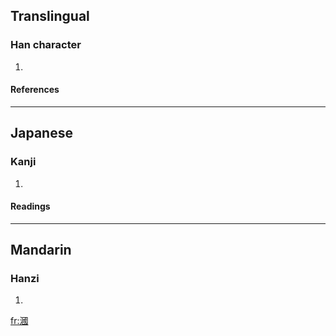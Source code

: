 ==Translingual==
===Han character===
{{Han char|rn=85|rad=水|as=11|sn=14|four=3610<sub>0</sub>|canj=水田戈一 (EWIM)}}
# {{defn|Han|sort=水11}}
====References====
{{Han ref|kx=0645.090|dkj=18116|hdz=31723.070|uh=6F0D|ud=28429|bh=E2B6|bd=58038}}

----
==Japanese==
===Kanji===
{{ja-kanji|grade=|rs=水11}}
# {{defn|Japanese}} 
====Readings====
{{ja-readings|on=[[かく]] (kaku)|kun=}}

----
==Mandarin==
===Hanzi===
{{cmn-hanzi|pin=[[guó]] ([[guo2]])|wg=kuo<sup>2</sup>}}
# {{defn|Mandarin}}

[[fr:漍]]
